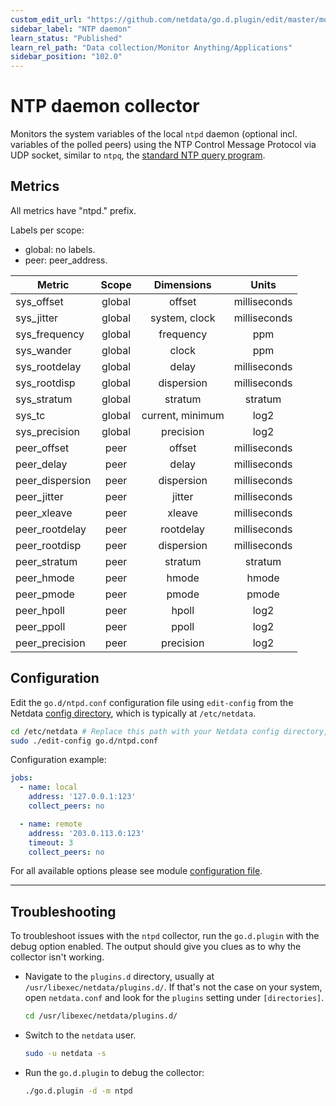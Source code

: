 ```yaml
---
custom_edit_url: "https://github.com/netdata/go.d.plugin/edit/master/modules/ntpd/README.md"
sidebar_label: "NTP daemon"
learn_status: "Published"
learn_rel_path: "Data collection/Monitor Anything/Applications"
sidebar_position: "102.0"
---
```



# NTP daemon collector

Monitors the system variables of the local `ntpd` daemon (optional incl. variables of the polled peers) using the NTP
Control Message Protocol via UDP socket, similar to `ntpq`,
the [standard NTP query program](http://doc.ntp.org/current-stable/ntpq.html).

## Metrics

All metrics have "ntpd." prefix.

Labels per scope:

- global: no labels.
- peer: peer_address.

| Metric          | Scope  |    Dimensions    |    Units     |
|-----------------|:------:|:----------------:|:------------:|
| sys_offset      | global |      offset      | milliseconds |
| sys_jitter      | global |  system, clock   | milliseconds |
| sys_frequency   | global |    frequency     |     ppm      |
| sys_wander      | global |      clock       |     ppm      |
| sys_rootdelay   | global |      delay       | milliseconds |
| sys_rootdisp    | global |    dispersion    | milliseconds |
| sys_stratum     | global |     stratum      |   stratum    |
| sys_tc          | global | current, minimum |     log2     |
| sys_precision   | global |    precision     |     log2     |
| peer_offset     |  peer  |      offset      | milliseconds |
| peer_delay      |  peer  |      delay       | milliseconds |
| peer_dispersion |  peer  |    dispersion    | milliseconds |
| peer_jitter     |  peer  |      jitter      | milliseconds |
| peer_xleave     |  peer  |      xleave      | milliseconds |
| peer_rootdelay  |  peer  |    rootdelay     | milliseconds |
| peer_rootdisp   |  peer  |    dispersion    | milliseconds |
| peer_stratum    |  peer  |     stratum      |   stratum    |
| peer_hmode      |  peer  |      hmode       |    hmode     |
| peer_pmode      |  peer  |      pmode       |    pmode     |
| peer_hpoll      |  peer  |      hpoll       |     log2     |
| peer_ppoll      |  peer  |      ppoll       |     log2     |
| peer_precision  |  peer  |    precision     |     log2     |

## Configuration

Edit the `go.d/ntpd.conf` configuration file using `edit-config` from the
Netdata [config directory](/docs/getting-started/manage-and-configure/configuration), which is typically at `/etc/netdata`.

```bash
cd /etc/netdata # Replace this path with your Netdata config directory, if different
sudo ./edit-config go.d/ntpd.conf

```

Configuration example:

```yaml
jobs:
  - name: local
    address: '127.0.0.1:123'
    collect_peers: no

  - name: remote
    address: '203.0.113.0:123'
    timeout: 3
    collect_peers: no
```

For all available options please see
module [configuration file](https://github.com/netdata/go.d.plugin/blob/master/config/go.d/ntpd.conf).

---

## Troubleshooting

To troubleshoot issues with the `ntpd` collector, run the `go.d.plugin` with the debug option enabled. The
output should give you clues as to why the collector isn't working.

- Navigate to the `plugins.d` directory, usually at `/usr/libexec/netdata/plugins.d/`. If that's not the case on
  your system, open `netdata.conf` and look for the `plugins` setting under `[directories]`.

  ```bash
  cd /usr/libexec/netdata/plugins.d/
  ```

- Switch to the `netdata` user.

  ```bash
  sudo -u netdata -s
  ```

- Run the `go.d.plugin` to debug the collector:

  ```bash
  ./go.d.plugin -d -m ntpd
  ```
